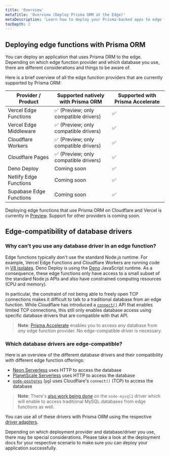 ```yaml
---
title: 'Overview'
metaTitle: 'Overview (Deploy Prisma ORM at the Edge)'
metaDescription: 'Learn how to deploy your Prisma-backed apps to edge functions like Cloudflare Workers or Vercel Edge Functions'
tocDepth: 2
---
```


## Deploying edge functions with Prisma ORM

You can deploy an application that uses Prisma ORM to the edge. Depending on which edge function provider and which database you use, there are different considerations and things to be aware of.

Here is a brief overview of all the edge function providers that are currently supported by Prisma ORM:

| Provider / Product      | Supported natively with Prisma ORM    | Supported with Prisma Accelerate |
| ----------------------- | ------------------------------------- | -------------------------------- |
| Vercel Edge Functions   | ✅ (Preview; only compatible drivers) | ✅                               |
| Vercel Edge Middleware  | ✅ (Preview; only compatible drivers) | ✅                               |
| Cloudflare Workers      | ✅ (Preview; only compatible drivers) | ✅                               |
| Cloudflare Pages        | ✅ (Preview; only compatible drivers) | ✅                               |
| Deno Deploy             | Coming soon                           | ✅                               |
| Netlify Edge Functions  | Coming soon                           | ✅                               |
| Supabase Edge Functions | Coming soon                           | ✅                               |

Deploying edge functions that use Prisma ORM on Cloudflare and Vercel is currently in [Preview](/orm/more/releases#preview). Support for other providers is coming soon.

## Edge-compatibility of database drivers

### Why can't you use any database driver in an edge function?

Edge functions typically don't use the standard Node.js runtime. For example, Vercel Edge Functions and Cloudflare Workers are running code in [V8 isolates](https://v8docs.nodesource.com/node-0.8/d5/dda/classv8_1_1_isolate.html). Deno Deploy is using the [Deno](https://deno.com/) JavaScript runtime. As a consequence, these edge functions only have access to a small subset of the standard Node.js APIs and also have constrained computing resources (CPU and memory).

In particular, the constraint of not being able to freely open TCP connections makes it difficult to talk to a traditional database from an edge function. While Cloudflare has introduced a [`connect()`](https://developers.cloudflare.com/workers/runtime-apis/tcp-sockets/) API that enables limited TCP connections, this still only enables database access using specific database drivers that are compatible with that API.

> **Note**: [Prisma Accelerate](/accelerate) enables you to access _any_ database from _any_ edge function provider. No edge-compatible driver is necessary.

### Which database drivers are edge-compatible?

Here is an overview of the different database drivers and their compatibility with different edge function offerings:

<!-- | Provider / Product      | Driver                                |
| ----------------------- | ------------------------------------- |
| Vercel Edge Functions   | ✅ (Preview; only compatible drivers) |
| Vercel Edge Middleware  | ✅ (Preview; only compatible drivers) |
| Cloudflare Workers      | ✅ (Preview; only compatible drivers) |
| Cloudflare Pages        | ✅ (Preview; only compatible drivers) |
| Deno Deploy             | Coming soon                           |
| Netlify Edge Functions  | Coming soon                           |
| Supabase Edge Functions | Coming soon                           | -->

- [Neon Serverless](https://neon.tech/docs/serverless/serverless-driver) uses HTTP to access the database
- [PlanetScale Serverless](https://planetscale.com/docs/tutorials/planetscale-serverless-driver) uses HTTP to access the database
- [`node-postgres`](https://node-postgres.com/) (`pg`) uses Cloudflare's `connect()` (TCP) to access the database

> **Note**: There's [also work being done](https://github.com/sidorares/node-mysql2/pull/2289) on the `node-mysql2` driver which will enable to access traditional MySQL databases from edge functions as well.

You can use all of these drivers with Prisma ORM using the respective [driver adapters](/orm/overview/databases/database-drivers).

Depending on which deployment provider and database/driver you use, there may be special considerations. Please take a look at the deployment docs for your respective scenario to make sure you can deploy your application successfully.
